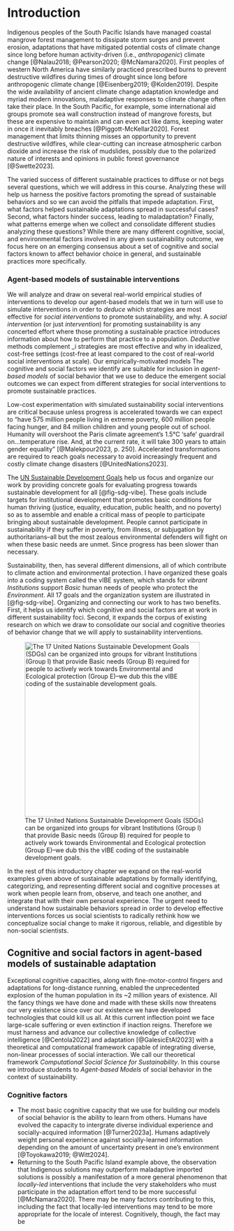 # Introduction

Indigenous peoples of the South Pacific Islands have managed coastal mangrove forest management to dissipate storm surges and prevent erosion, adaptations that have mitigated potential costs of climate change since long before human activity-driven (i.e., *anthropogenic*) climate change [@Nalau2018; @Pearson2020; @McNamara2020]. First peoples of western North America have similarly practiced prescribed burns to prevent destructive wildfires during times of drought since long before anthropogenic climate change [@Eisenberg2019; @Kolden2019]. Despite the wide availability of ancient climate change adaptation knowledge and myriad modern innovations, maladaptive responses to climate change often take their place. In the South Pacific, for example, some international aid groups promote sea wall construction instead of mangrove forests, but these are expensive to maintain and can even act like dams, keeping water in once it inevitably breaches [@Piggott-McKellar2020]. Forest management that limits thinning misses an opportunity to prevent destructive wildfires, while clear-cutting can increase atmospheric carbon dioxide and increase the risk of mudslides, possibly due to the polarized nature of interests and opinions in public forest governance [@Swette2023].

The varied success of different sustainable practices to diffuse or not begs several questions, which we will address in this course. Analyzing these will help us harness the positive factors promoting the spread of sustainable behaviors and so we can avoid the pitfalls that impede adaptation. First, what factors helped sustainable adaptations spread in successful cases? Second, what factors hinder success, leading to maladaptation? Finally, what patterns emerge when we collect and consolidate different studies analyzing these questions? While there are many different cognitive, social, and environmental factors involved in any given sustainability outcome, we focus here on an emerging consensus about a set of cognitive and social factors known to affect behavior choice in general, and sustainable practices more specifically.

### Agent-based models of sustainable interventions {.unnumbered}

We will analyze and draw on several real-world empirical studies of interventions to develop our agent-based models that we in turn will use to simulate interventions in order to *deduce* which strategies are most effective for *social interventions* to promote sustainability, and why. A *social intervention* (or just *intervention*) for promoting sustainability is any concerted effort where those promoting a sustainable practice introduces information about how to perform that practice to a population. *Deductive* methods complement \_i strategies are most effective and why in idealized, cost-free settings (cost-free at least compared to the cost of real-world social interventions at scale). Our empirically-motivated models The cognitive and social factors we identify are suitable for inclusion in *agent-based models* of social behavior that we use to deduce the emergent social outcomes we can expect from different strategies for social interventions to promote sustainable practices.

Low-cost experimentation with simulated sustainability social interventions are critical because unless progress is accelerated towards we can expect to "have 575 million people living in extreme poverty, 600 million people facing hunger, and 84 million children and young people out of school. Humanity will overshoot the Paris climate agreement's 1.5°C 'safe' guardrail on...temperature rise. And, at the current rate, it will take 300 years to attain gender equality" [@Malekpour2023, p. 250]. Accelerated transformations are required to reach goals necessary to avoid increasingly frequent and costly climate change disasters [@UnitedNations2023].

The [UN Sustainable Development Goals](https://sdgs.un.org/) help us focus and organize our work by providing concrete goals for evaluating progress towards sustainable development for all [@fig-sdg-vibe]. These goals include targets for institutional development that promotes basic conditions for human thriving (justice, equality, education, public health, and no poverty) so as to assemble and enable a critical mass of people to participate bringing about sustainable development. People cannot participate in sustainability if they suffer in poverty, from illness, or subjugation by authoritarians–all but the most zealous environmental defenders will fight on when these basic needs are unmet. Since progress has been slower than necessary.

Sustainability, then, has several different dimensions, all of which contribute to climate action and environmental protection. I have organized these goals into a coding system called the vIBE system, which stands for *vibrant Institutions* support *Basic* human needs of people who protect the *Environment*. All 17 goals and the organization system are illustrated in [@fig-sdg-vibe]. Organizing and connecting our work to has two benefits. First, it helps us identify which cognitive and social factors are at work in different sustainability foci. Second, it expands the corpus of existing research on which we draw to consolidate our social and cognitive theories of behavior change that we will apply to sustainability interventions.

![The 17 United Nations Sustainable Development Goals (SDGs) can be organized into groups for vibrant Institutions (Group I) that provide Basic needs (Group B) required for people to actively work towards Environmental and Ecological protection (Group E)–we dub this the vIBE coding of the sustainable development goals.](images/clipboard-3767214830.png){fig-align="center" width="400"}

In the rest of this introductory chapter we expand on the real-world examples given above of sustainable adaptations by formally identifying, categorizing, and representing different social and cognitive processes at work when people learn from, observe, and teach one another, and integrate that with their own personal experience. The urgent need to understand how sustainable behaviors spread in order to develop effective interventions forces us social scientists to radically rethink how we conceptualize social change to make it rigorous, reliable, and digestible by non-social scientists.

## Cognitive and social factors in agent-based models of sustainable adaptation

Exceptional cognitive capacities, along with fine-motor-control fingers and adaptations for long-distance running, enabled the unprecedented explosion of the human population in its \~2 million years of existence. All the fancy things we have done and made with these skills now threatens our very existence since over our existence we have developed technologies that could kill us all. At this current inflection point we face large-scale suffering or even extinction if inaction reigns. Therefore we must harness and advance our collective knowledge of collective intelligence [@Centola2022] and adaptation [@GalesicEtAl2023] with a theoretical and computational framework capable of integrating diverse, non-linear processes of social interaction. We call our theoretical framework *Computational Social Science for Sustainability*. In this course we introduce students to *Agent-based Models* of social behavior in the context of sustainability.

### Cognitive factors

-   The most basic cognitive capacity that we use for building our models of social behavior is the ability to learn from others. Humans have evolved the capacity to intergrate diverse individual experience and socially-acquired information [@Turner2023a]. Humans adaptively weight personal experience against socially-learned information depending on the amount of uncertainty present in one's environment [@Toyokawa2019; @Witt2024].
-   Returning to the South Pacific Island example above, the observation that Indigenous solutions may outperform maladaptive imported solutions is possibly a manifestation of a more general phenomenon that *locally-led* interventions that include the very stakeholders who must participate in the adaptation effort tend to be more successful [@McNamara2020]. There may be many factors contributing to this, including the fact that locally-led interventions may tend to be more appropriate for the locale of interest. Cognitively, though, the fact may be
